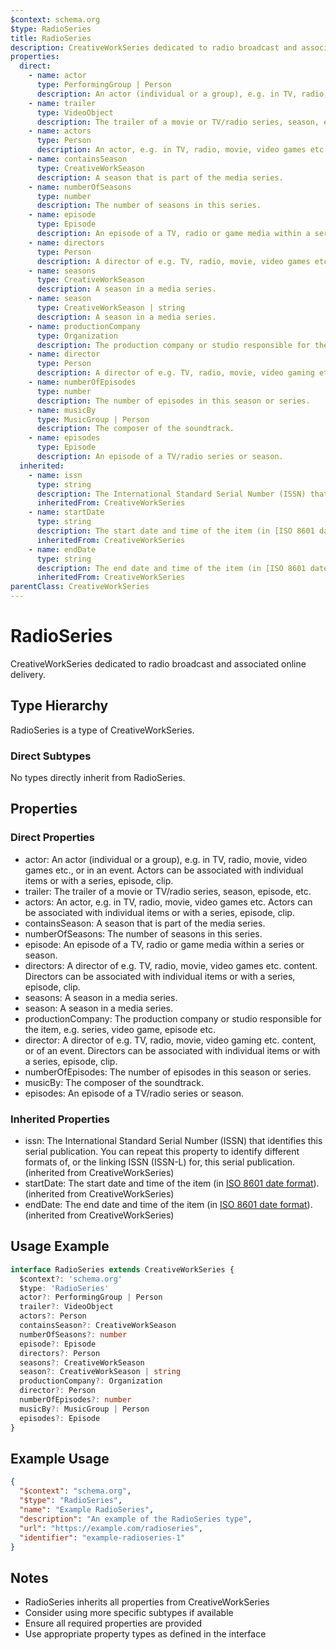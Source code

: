 ```yaml
---
$context: schema.org
$type: RadioSeries
title: RadioSeries
description: CreativeWorkSeries dedicated to radio broadcast and associated online delivery.
properties:
  direct:
    - name: actor
      type: PerformingGroup | Person
      description: An actor (individual or a group), e.g. in TV, radio, movie, video games etc., or in an event. Actors can be associated with individual items or with a series, episode, clip.
    - name: trailer
      type: VideoObject
      description: The trailer of a movie or TV/radio series, season, episode, etc.
    - name: actors
      type: Person
      description: An actor, e.g. in TV, radio, movie, video games etc. Actors can be associated with individual items or with a series, episode, clip.
    - name: containsSeason
      type: CreativeWorkSeason
      description: A season that is part of the media series.
    - name: numberOfSeasons
      type: number
      description: The number of seasons in this series.
    - name: episode
      type: Episode
      description: An episode of a TV, radio or game media within a series or season.
    - name: directors
      type: Person
      description: A director of e.g. TV, radio, movie, video games etc. content. Directors can be associated with individual items or with a series, episode, clip.
    - name: seasons
      type: CreativeWorkSeason
      description: A season in a media series.
    - name: season
      type: CreativeWorkSeason | string
      description: A season in a media series.
    - name: productionCompany
      type: Organization
      description: The production company or studio responsible for the item, e.g. series, video game, episode etc.
    - name: director
      type: Person
      description: A director of e.g. TV, radio, movie, video gaming etc. content, or of an event. Directors can be associated with individual items or with a series, episode, clip.
    - name: numberOfEpisodes
      type: number
      description: The number of episodes in this season or series.
    - name: musicBy
      type: MusicGroup | Person
      description: The composer of the soundtrack.
    - name: episodes
      type: Episode
      description: An episode of a TV/radio series or season.
  inherited:
    - name: issn
      type: string
      description: The International Standard Serial Number (ISSN) that identifies this serial publication. You can repeat this property to identify different formats of, or the linking ISSN (ISSN-L) for, this serial publication.
      inheritedFrom: CreativeWorkSeries
    - name: startDate
      type: string
      description: The start date and time of the item (in [ISO 8601 date format](http://en.wikipedia.org/wiki/ISO_8601)).
      inheritedFrom: CreativeWorkSeries
    - name: endDate
      type: string
      description: The end date and time of the item (in [ISO 8601 date format](http://en.wikipedia.org/wiki/ISO_8601)).
      inheritedFrom: CreativeWorkSeries
parentClass: CreativeWorkSeries
---
```

# RadioSeries

CreativeWorkSeries dedicated to radio broadcast and associated online delivery.

## Type Hierarchy

RadioSeries is a type of CreativeWorkSeries.

### Direct Subtypes

No types directly inherit from RadioSeries.

## Properties

### Direct Properties

- actor: An actor (individual or a group), e.g. in TV, radio, movie, video games etc., or in an event. Actors can be associated with individual items or with a series, episode, clip.
- trailer: The trailer of a movie or TV/radio series, season, episode, etc.
- actors: An actor, e.g. in TV, radio, movie, video games etc. Actors can be associated with individual items or with a series, episode, clip.
- containsSeason: A season that is part of the media series.
- numberOfSeasons: The number of seasons in this series.
- episode: An episode of a TV, radio or game media within a series or season.
- directors: A director of e.g. TV, radio, movie, video games etc. content. Directors can be associated with individual items or with a series, episode, clip.
- seasons: A season in a media series.
- season: A season in a media series.
- productionCompany: The production company or studio responsible for the item, e.g. series, video game, episode etc.
- director: A director of e.g. TV, radio, movie, video gaming etc. content, or of an event. Directors can be associated with individual items or with a series, episode, clip.
- numberOfEpisodes: The number of episodes in this season or series.
- musicBy: The composer of the soundtrack.
- episodes: An episode of a TV/radio series or season.

### Inherited Properties

- issn: The International Standard Serial Number (ISSN) that identifies this serial publication. You can repeat this property to identify different formats of, or the linking ISSN (ISSN-L) for, this serial publication. (inherited from CreativeWorkSeries)
- startDate: The start date and time of the item (in [ISO 8601 date format](http://en.wikipedia.org/wiki/ISO_8601)). (inherited from CreativeWorkSeries)
- endDate: The end date and time of the item (in [ISO 8601 date format](http://en.wikipedia.org/wiki/ISO_8601)). (inherited from CreativeWorkSeries)

## Usage Example

```typescript
interface RadioSeries extends CreativeWorkSeries {
  $context?: 'schema.org'
  $type: 'RadioSeries'
  actor?: PerformingGroup | Person
  trailer?: VideoObject
  actors?: Person
  containsSeason?: CreativeWorkSeason
  numberOfSeasons?: number
  episode?: Episode
  directors?: Person
  seasons?: CreativeWorkSeason
  season?: CreativeWorkSeason | string
  productionCompany?: Organization
  director?: Person
  numberOfEpisodes?: number
  musicBy?: MusicGroup | Person
  episodes?: Episode
}
```

## Example Usage

```json
{
  "$context": "schema.org",
  "$type": "RadioSeries",
  "name": "Example RadioSeries",
  "description": "An example of the RadioSeries type",
  "url": "https://example.com/radioseries",
  "identifier": "example-radioseries-1"
}
```

## Notes

- RadioSeries inherits all properties from CreativeWorkSeries
- Consider using more specific subtypes if available
- Ensure all required properties are provided
- Use appropriate property types as defined in the interface